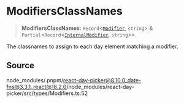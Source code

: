 # ModifiersClassNames

<a id="undefined" name="undefined"></a>

> **ModifiersClassNames**: `Record`\<[`Modifier`](/docs/api/main/type-aliases/Modifier.md), `string`\> & `Partial`\<`Record`\<[`InternalModifier`](/docs/api/main/enumerations/InternalModifier.md), `string`\>\>

The classnames to assign to each day element matching a modifier.

## Source

node\_modules/.pnpm/react-day-picker@8.10.0\_date-fns@3.3.1\_react@18.2.0/node\_modules/react-day-picker/src/types/Modifiers.ts:52
